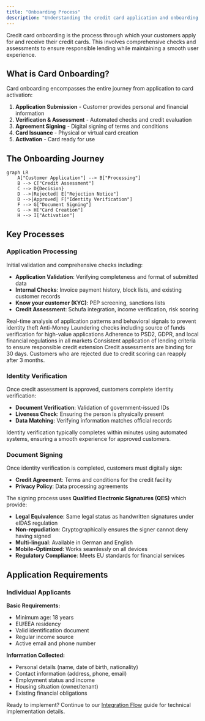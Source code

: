 ```yaml
---
title: "Onboarding Process"
description: "Understanding the credit card application and onboarding journey"
---
```


Credit card onboarding is the process through which your customers apply for and receive their credit cards. This involves comprehensive checks and assessments to ensure responsible lending while maintaining a smooth user experience.

## What is Card Onboarding?

Card onboarding encompasses the entire journey from application to card activation:

1. **Application Submission** - Customer provides personal and financial information
2. **Verification & Assessment** - Automated checks and credit evaluation
3. **Agreement Signing** - Digital signing of terms and conditions
4. **Card Issuance** - Physical or virtual card creation
5. **Activation** - Card ready for use

## The Onboarding Journey

```mermaid
graph LR
    A["Customer Application"] --> B["Processing"]
    B --> C["Credit Assessment"]
    C --> D{Decision}
    D -->|Rejected| E["Rejection Notice"]
    D -->|Approved| F["Identity Verification"]
    F --> G["Document Signing"]
    G --> H["Card Creation"]
    H --> I["Activation"]
```

## Key Processes

### Application Processing

Initial validation and comprehensive checks including:

- **Application Validation**: Verifying completeness and format of submitted data
- **Internal Checks**: Invoice payment history, block lists, and existing customer records
- **Know your customer (KYC)**: PEP screening, sanctions lists
- **Credit Assessment**: Schufa integration, income verification, risk scoring

<CardGroup cols={2}>
  <Card title="Fraud Detection" icon="shield-halved">
    Real-time analysis of application patterns and behavioral signals to prevent identity theft
  </Card>
  <Card title="AML Compliance" icon="flag">
    Anti-Money Laundering checks including source of funds verification for high-value applications
  </Card>
  <Card title="Regulatory Compliance" icon="scale-balanced">
    Adherence to PSD2, GDPR, and local financial regulations in all markets
  </Card>
  <Card title="Credit Policy" icon="clipboard-check">
    Consistent application of lending criteria to ensure responsible credit extension
  </Card>
</CardGroup>

<Warning>
Credit assessments are binding for 30 days. Customers who are rejected due to credit scoring can reapply after 3 months.
</Warning>

### Identity Verification

Once credit assessment is approved, customers complete identity verification:

- **Document Verification**: Validation of government-issued IDs
- **Liveness Check**: Ensuring the person is physically present
- **Data Matching**: Verifying information matches official records

<Info>
Identity verification typically completes within minutes using automated systems, ensuring a smooth experience for approved customers.
</Info>

### Document Signing

Once identity verification is completed, customers must digitally sign:

- **Credit Agreement**: Terms and conditions for the credit facility
- **Privacy Policy**: Data processing agreements

The signing process uses **Qualified Electronic Signatures (QES)** which provide:
- **Legal Equivalence**: Same legal status as handwritten signatures under eIDAS regulation
- **Non-repudiation**: Cryptographically ensures the signer cannot deny having signed
- **Multi-lingual**: Available in German and English
- **Mobile-Optimized**: Works seamlessly on all devices
- **Regulatory Compliance**: Meets EU standards for financial services

## Application Requirements

### Individual Applicants

**Basic Requirements:**
- Minimum age: 18 years
- EU/EEA residency
- Valid identification document
- Regular income source
- Active email and phone number

**Information Collected:**
- Personal details (name, date of birth, nationality)
- Contact information (address, phone, email)
- Employment status and income
- Housing situation (owner/tenant)
- Existing financial obligations

Ready to implement? Continue to our [Integration Flow](/card/integration-flow) guide for technical implementation details.